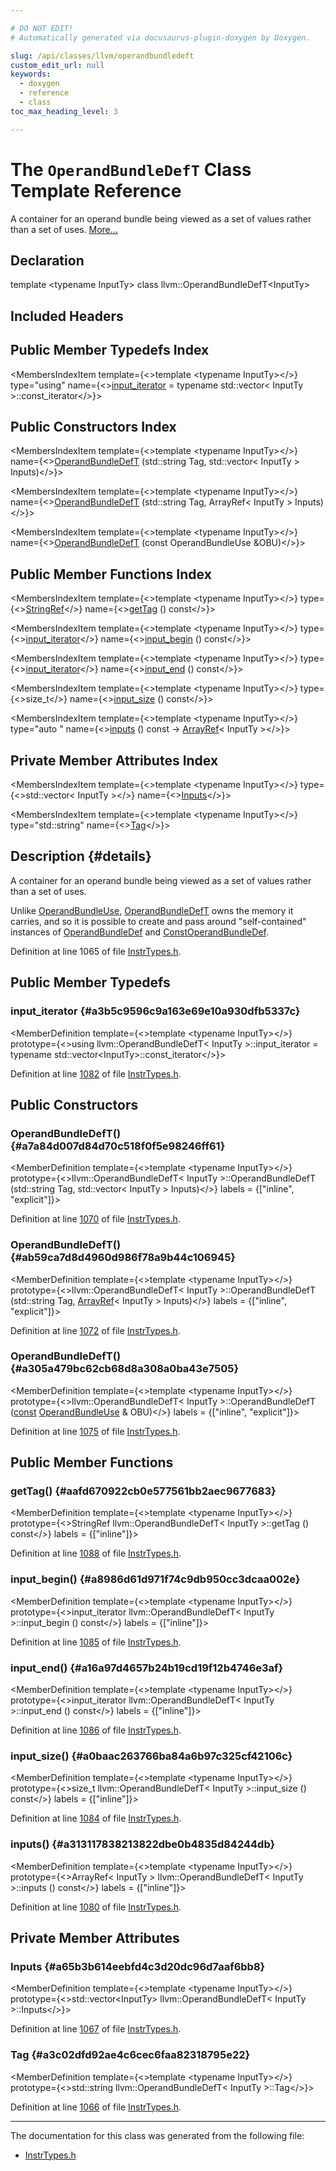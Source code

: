 ```yaml
---

# DO NOT EDIT!
# Automatically generated via docusaurus-plugin-doxygen by Doxygen.

slug: /api/classes/llvm/operandbundledeft
custom_edit_url: null
keywords:
  - doxygen
  - reference
  - class
toc_max_heading_level: 3

---
```





# The `OperandBundleDefT` Class Template Reference

<DoxygenPage pluginConfig={pluginConfig}>

A container for an operand bundle being viewed as a set of values rather than a set of uses. <a href="#details">More...</a>

## Declaration

<CodeBlock>template &lt;typename InputTy&gt;
class llvm::OperandBundleDefT&lt;InputTy&gt;</CodeBlock>

## Included Headers

<IncludesList>
<IncludesListItem
  filePath="llvm/IR/InstrTypes.h"
  permalink="/docs/api/files/include/include/llvm/include/llvm/ir/instrtypes-h"
  isLocal="true" />
</IncludesList>

## Public Member Typedefs Index

<MembersIndex>

<MembersIndexItem
  template={<>template &lt;typename InputTy&gt;</>}
  type="using"
  name={<><a href="#a3b5c9596c9a163e69e10a930dfb5337c">input&#95;iterator</a> = typename std::vector&lt; InputTy &gt;::const&#95;iterator</>}>
</MembersIndexItem>

</MembersIndex>

## Public Constructors Index

<MembersIndex>

<MembersIndexItem
  template={<>template &lt;typename InputTy&gt;</>}
  name={<><a href="#a7a84d007d84d70c518f0f5e98246ff61">OperandBundleDefT</a> (std::string Tag, std::vector&lt; InputTy &gt; Inputs)</>}>
</MembersIndexItem>

<MembersIndexItem
  template={<>template &lt;typename InputTy&gt;</>}
  name={<><a href="#ab59ca7d8d4960d986f78a9b44c106945">OperandBundleDefT</a> (std::string Tag, ArrayRef&lt; InputTy &gt; Inputs)</>}>
</MembersIndexItem>

<MembersIndexItem
  template={<>template &lt;typename InputTy&gt;</>}
  name={<><a href="#a305a479bc62cb68d8a308a0ba43e7505">OperandBundleDefT</a> (const OperandBundleUse &amp;OBU)</>}>
</MembersIndexItem>

</MembersIndex>

## Public Member Functions Index

<MembersIndex>

<MembersIndexItem
  template={<>template &lt;typename InputTy&gt;</>}
  type={<><a href="/docs/api/classes/llvm/stringref">StringRef</a></>}
  name={<><a href="#aafd670922cb0e577561bb2aec9677683">getTag</a> () const</>}>
</MembersIndexItem>

<MembersIndexItem
  template={<>template &lt;typename InputTy&gt;</>}
  type={<><a href="#a3b5c9596c9a163e69e10a930dfb5337c">input&#95;iterator</a></>}
  name={<><a href="#a8986d61d971f74c9db950cc3dcaa002e">input&#95;begin</a> () const</>}>
</MembersIndexItem>

<MembersIndexItem
  template={<>template &lt;typename InputTy&gt;</>}
  type={<><a href="#a3b5c9596c9a163e69e10a930dfb5337c">input&#95;iterator</a></>}
  name={<><a href="#a16a97d4657b24b19cd19f12b4746e3af">input&#95;end</a> () const</>}>
</MembersIndexItem>

<MembersIndexItem
  template={<>template &lt;typename InputTy&gt;</>}
  type={<>size&#95;t</>}
  name={<><a href="#a0baac263766ba84a6b97c325cf42106c">input&#95;size</a> () const</>}>
</MembersIndexItem>

<MembersIndexItem
  template={<>template &lt;typename InputTy&gt;</>}
  type="auto "
  name={<><a href="#a313117838213822dbe0b4835d84244db">inputs</a> () const -&gt; <a href="/docs/api/classes/llvm/arrayref">ArrayRef</a>&lt; InputTy &gt;</>}>
</MembersIndexItem>

</MembersIndex>

## Private Member Attributes Index

<MembersIndex>

<MembersIndexItem
  template={<>template &lt;typename InputTy&gt;</>}
  type={<>std::vector&lt; InputTy &gt;</>}
  name={<><a href="#a65b3b614eebfd4c3d20dc96d7aaf6bb8">Inputs</a></>}>
</MembersIndexItem>

<MembersIndexItem
  template={<>template &lt;typename InputTy&gt;</>}
  type="std::string"
  name={<><a href="#a3c02dfd92ae4c6cec6faa82318795e22">Tag</a></>}>
</MembersIndexItem>

</MembersIndex>

## Description {#details}

A container for an operand bundle being viewed as a set of values rather than a set of uses.

Unlike <a href="/docs/api/structs/llvm/operandbundleuse">OperandBundleUse</a>, <a href="/docs/api/classes/llvm/operandbundledeft">OperandBundleDefT</a> owns the memory it carries, and so it is possible to create and pass around &quot;self-contained&quot; instances of <a href="/docs/api/namespaces/llvm/#aa97c65466bdd34abda6772dd32eb5d19">OperandBundleDef</a> and <a href="/docs/api/namespaces/llvm/#af4f524db4940157ee7b5f8fac25d11f5">ConstOperandBundleDef</a>.

Definition at line 1065 of file <a href="/docs/api/files/include/include/llvm/include/llvm/ir/instrtypes-h">InstrTypes.h</a>.

<SectionDefinition>

## Public Member Typedefs

### input&#95;iterator {#a3b5c9596c9a163e69e10a930dfb5337c}

<MemberDefinition
  template={<>template &lt;typename InputTy&gt;</>}
  prototype={<>using llvm::OperandBundleDefT&lt; InputTy &gt;::input&#95;iterator =  typename std::vector&lt;InputTy&gt;::const&#95;iterator</>}>

Definition at line <a href="/docs/api/files/include/include/llvm/include/llvm/ir/instrtypes-h/#l01082">1082</a> of file <a href="/docs/api/files/include/include/llvm/include/llvm/ir/instrtypes-h">InstrTypes.h</a>.
</MemberDefinition>

</SectionDefinition>

<SectionDefinition>

## Public Constructors

### OperandBundleDefT() {#a7a84d007d84d70c518f0f5e98246ff61}

<MemberDefinition
  template={<>template &lt;typename InputTy&gt;</>}
  prototype={<>llvm::OperandBundleDefT&lt; InputTy &gt;::OperandBundleDefT (std::string Tag, std::vector&lt; InputTy &gt; Inputs)</>}
  labels = {["inline", "explicit"]}>

Definition at line <a href="/docs/api/files/include/include/llvm/include/llvm/ir/instrtypes-h/#l01070">1070</a> of file <a href="/docs/api/files/include/include/llvm/include/llvm/ir/instrtypes-h">InstrTypes.h</a>.
</MemberDefinition>

### OperandBundleDefT() {#ab59ca7d8d4960d986f78a9b44c106945}

<MemberDefinition
  template={<>template &lt;typename InputTy&gt;</>}
  prototype={<>llvm::OperandBundleDefT&lt; InputTy &gt;::OperandBundleDefT (std::string Tag, <a href="/docs/api/classes/llvm/arrayref">ArrayRef</a>&lt; InputTy &gt; Inputs)</>}
  labels = {["inline", "explicit"]}>

Definition at line <a href="/docs/api/files/include/include/llvm/include/llvm/ir/instrtypes-h/#l01072">1072</a> of file <a href="/docs/api/files/include/include/llvm/include/llvm/ir/instrtypes-h">InstrTypes.h</a>.
</MemberDefinition>

### OperandBundleDefT() {#a305a479bc62cb68d8a308a0ba43e7505}

<MemberDefinition
  template={<>template &lt;typename InputTy&gt;</>}
  prototype={<>llvm::OperandBundleDefT&lt; InputTy &gt;::OperandBundleDefT (<a href="/docs/api/files/lib/lib/target/lib/target/aarch64/aarch64promoteconstant-cpp/#a90f8350fecae261c25be85d38b451bff">const</a> <a href="/docs/api/structs/llvm/operandbundleuse">OperandBundleUse</a> &amp; OBU)</>}
  labels = {["inline", "explicit"]}>

Definition at line <a href="/docs/api/files/include/include/llvm/include/llvm/ir/instrtypes-h/#l01075">1075</a> of file <a href="/docs/api/files/include/include/llvm/include/llvm/ir/instrtypes-h">InstrTypes.h</a>.
</MemberDefinition>

</SectionDefinition>

<SectionDefinition>

## Public Member Functions

### getTag() {#aafd670922cb0e577561bb2aec9677683}

<MemberDefinition
  template={<>template &lt;typename InputTy&gt;</>}
  prototype={<>StringRef llvm::OperandBundleDefT&lt; InputTy &gt;::getTag () const</>}
  labels = {["inline"]}>

Definition at line <a href="/docs/api/files/include/include/llvm/include/llvm/ir/instrtypes-h/#l01088">1088</a> of file <a href="/docs/api/files/include/include/llvm/include/llvm/ir/instrtypes-h">InstrTypes.h</a>.
</MemberDefinition>

### input&#95;begin() {#a8986d61d971f74c9db950cc3dcaa002e}

<MemberDefinition
  template={<>template &lt;typename InputTy&gt;</>}
  prototype={<>input&#95;iterator llvm::OperandBundleDefT&lt; InputTy &gt;::input&#95;begin () const</>}
  labels = {["inline"]}>

Definition at line <a href="/docs/api/files/include/include/llvm/include/llvm/ir/instrtypes-h/#l01085">1085</a> of file <a href="/docs/api/files/include/include/llvm/include/llvm/ir/instrtypes-h">InstrTypes.h</a>.
</MemberDefinition>

### input&#95;end() {#a16a97d4657b24b19cd19f12b4746e3af}

<MemberDefinition
  template={<>template &lt;typename InputTy&gt;</>}
  prototype={<>input&#95;iterator llvm::OperandBundleDefT&lt; InputTy &gt;::input&#95;end () const</>}
  labels = {["inline"]}>

Definition at line <a href="/docs/api/files/include/include/llvm/include/llvm/ir/instrtypes-h/#l01086">1086</a> of file <a href="/docs/api/files/include/include/llvm/include/llvm/ir/instrtypes-h">InstrTypes.h</a>.
</MemberDefinition>

### input&#95;size() {#a0baac263766ba84a6b97c325cf42106c}

<MemberDefinition
  template={<>template &lt;typename InputTy&gt;</>}
  prototype={<>size&#95;t llvm::OperandBundleDefT&lt; InputTy &gt;::input&#95;size () const</>}
  labels = {["inline"]}>

Definition at line <a href="/docs/api/files/include/include/llvm/include/llvm/ir/instrtypes-h/#l01084">1084</a> of file <a href="/docs/api/files/include/include/llvm/include/llvm/ir/instrtypes-h">InstrTypes.h</a>.
</MemberDefinition>

### inputs() {#a313117838213822dbe0b4835d84244db}

<MemberDefinition
  template={<>template &lt;typename InputTy&gt;</>}
  prototype={<>ArrayRef&lt; InputTy &gt; llvm::OperandBundleDefT&lt; InputTy &gt;::inputs () const</>}
  labels = {["inline"]}>

Definition at line <a href="/docs/api/files/include/include/llvm/include/llvm/ir/instrtypes-h/#l01080">1080</a> of file <a href="/docs/api/files/include/include/llvm/include/llvm/ir/instrtypes-h">InstrTypes.h</a>.
</MemberDefinition>

</SectionDefinition>

<SectionDefinition>

## Private Member Attributes

### Inputs {#a65b3b614eebfd4c3d20dc96d7aaf6bb8}

<MemberDefinition
  template={<>template &lt;typename InputTy&gt;</>}
  prototype={<>std::vector&lt;InputTy&gt; llvm::OperandBundleDefT&lt; InputTy &gt;::Inputs</>}>

Definition at line <a href="/docs/api/files/include/include/llvm/include/llvm/ir/instrtypes-h/#l01067">1067</a> of file <a href="/docs/api/files/include/include/llvm/include/llvm/ir/instrtypes-h">InstrTypes.h</a>.
</MemberDefinition>

### Tag {#a3c02dfd92ae4c6cec6faa82318795e22}

<MemberDefinition
  template={<>template &lt;typename InputTy&gt;</>}
  prototype={<>std::string llvm::OperandBundleDefT&lt; InputTy &gt;::Tag</>}>

Definition at line <a href="/docs/api/files/include/include/llvm/include/llvm/ir/instrtypes-h/#l01066">1066</a> of file <a href="/docs/api/files/include/include/llvm/include/llvm/ir/instrtypes-h">InstrTypes.h</a>.
</MemberDefinition>

</SectionDefinition>

<hr/>

The documentation for this class was generated from the following file:

<ul>
<li><a href="/docs/api/files/include/include/llvm/include/llvm/ir/instrtypes-h">InstrTypes.h</a></li>
</ul>

</DoxygenPage>
